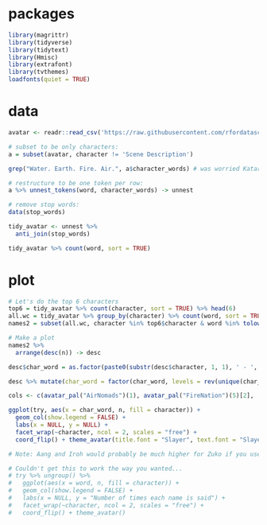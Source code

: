 # packages
```r
library(magrittr)
library(tidyverse)
library(tidytext)
library(Hmisc)
library(extrafont)
library(tvthemes)
loadfonts(quiet = TRUE)
```

# data
```r
avatar <- readr::read_csv('https://raw.githubusercontent.com/rfordatascience/tidytuesday/master/data/2020/2020-08-11/avatar.csv')

# subset to be only characters:
a = subset(avatar, character != 'Scene Description')

grep("Water. Earth. Fire. Air.", a$character_words) # was worried Katara's intro text would skew things but it only shows up twice

# restructure to be one token per row:
a %>% unnest_tokens(word, character_words) -> unnest

# remove stop words:
data(stop_words)

tidy_avatar <- unnest %>%
  anti_join(stop_words)

tidy_avatar %>% count(word, sort = TRUE)
```

# plot
```r
# Let's do the top 6 characters
top6 = tidy_avatar %>% count(character, sort = TRUE) %>% head(6)
all.wc = tidy_avatar %>% group_by(character) %>% count(word, sort = TRUE) 
names2 = subset(all.wc, character %in% top6$character & word %in% tolower(top6$character))

# Make a plot
names2 %>%
  arrange(desc(n)) -> desc

desc$char_word = as.factor(paste0(substr(desc$character, 1, 1), ' - ', capitalize(desc$word)))

desc %>% mutate(char_word = factor(char_word, levels = rev(unique(char_word)))) %>% group_by(character) %>% top_n(15) %>% ungroup() -> try

cols <- c(avatar_pal("AirNomads")(1), avatar_pal("FireNation")(5)[2],  avatar_pal("WaterTribe")(6)[1], avatar_pal("WaterTribe")(6)[3], avatar_pal("EarthKingdom")(2)[2], avatar_pal("FireNation")(5)[4])

ggplot(try, aes(x = char_word, n, fill = character)) +
  geom_col(show.legend = FALSE) +
  labs(x = NULL, y = NULL) +
  facet_wrap(~character, ncol = 2, scales = "free") +
  coord_flip() + theme_avatar(title.font = "Slayer", text.font = "Slayer")  + scale_fill_manual(values = cols) + ggtitle('Who says whose name the most?')

# Note: Aang and Iroh would probably be much higher for Zuko if you used "avatar" and "uncle" as substitutes.

# Couldn't get this to work the way you wanted...
# try %>% ungroup() %>%
#   ggplot(aes(x = word, n, fill = character)) +
#   geom_col(show.legend = FALSE) +
#   labs(x = NULL, y = "Number of times each name is said") +
#   facet_wrap(~character, ncol = 2, scales = "free") +
#   coord_flip() + theme_avatar() 
```
